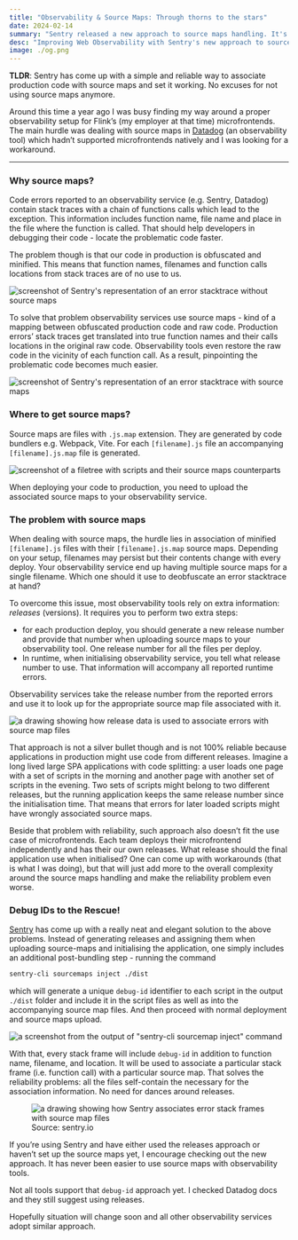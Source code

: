 ```yaml
---
title: "Observability & Source Maps: Through thorns to the stars"
date: 2024-02-14
summary: "Sentry released a new approach to source maps handling. It's simple and reliable. No excuses for not adopting source maps in your observability setup."
desc: "Improving Web Observability with Sentry's new approach to source maps."
image: ./og.png
---
```



**TLDR**: Sentry has come up with a simple and reliable way to associate production code with source maps and set it working. No excuses for not using source maps anymore.

Around this time a year ago I was busy finding my way around a proper observability setup for Flink’s (my employer at that time) microfrontends. The main hurdle was dealing with source maps in [Datadog](https://www.datadoghq.com/) (an observability tool) which hadn’t supported microfrontends natively and I was looking for a workaround.

---

### Why source maps?

Code errors reported to an observability service (e.g. Sentry, Datadog) contain stack traces with a chain of functions calls which lead to the exception. This information includes function name, file name and place in the file where the function is called. That should help developers in debugging their code - locate the problematic code faster.

The problem though is that our code in production is obfuscated and minified. This means that function names, filenames and function calls locations from stack traces are of no use to us.

![screenshot of Sentry's representation of an error stacktrace without source maps](./sentry-nosourcemap.png)

To solve that problem observability services use source maps - kind of a mapping between obfuscated production code and raw code. Production errors’ stack traces get translated into true function names and their calls locations in the original raw code. Observability tools even restore the raw code in the vicinity of each function call. As a result, pinpointing the problematic code becomes much easier.

![screenshot of Sentry's representation of an error stacktrace with source maps](./sentry-source-maps.png)

### Where to get source maps?

Source maps are files with `.js.map` extension. They are generated by code bundlers e.g. Webpack, Vite. For each `[filename].js` file an accompanying `[filename].js.map` file is generated.

![screenshot of a filetree with scripts and their source maps counterparts](./filetree.png)

When deploying your code to production, you need to upload the associated source maps to your observability service.

### The problem with source maps

When dealing with source maps, the hurdle lies in association of minified `[filename].js` files with their `[filename].js.map` source maps. Depending on your setup, filenames may persist but their contents change with every deploy. Your observability service end up having multiple source maps for a single filename. Which one should it use to deobfuscate an error stacktrace at hand?

To overcome this issue, most observability tools rely on extra information: _releases_ (versions). It requires you to perform two extra steps:

- for each production deploy, you should generate a new release number and provide that number when uploading source maps to your observability tool. One release number for all the files per deploy.
- In runtime, when initialising observability service, you tell what release number to use. That information will accompany all reported runtime errors.

Observability services take the release number from the reported errors and use it to look up for the appropriate source map file associated with it.

![a drawing showing how release data is used to associate errors with source map files](./error-release.png)

That approach is not a silver bullet though and is not 100% reliable because applications in production might use code from different releases. Imagine a long lived large SPA applications with code splitting: a user loads one page with a set of scripts in the morning and another page with another set of scripts in the evening. Two sets of scripts might belong to two different releases, but the running application keeps the same release number since the initialisation time. That means that errors for later loaded scripts might have wrongly associated source maps.

Beside that problem with reliability, such approach also doesn’t fit the use case of microfrontends. Each team deploys their microfrontend independently and has their our own releases. What release should the final application use when initialised? One can come up with workarounds (that is what I was doing), but that will just add more to the overall complexity around the source maps handling and make the reliability problem even worse.

### Debug IDs to the Rescue!

[Sentry](https://sentry.io/) has come up with a really neat and elegant solution to the above problems.
Instead of generating releases and assigning them when uploading source-maps and initialising the application, one simply includes an additional post-bundling step - running the command

```bash
sentry-cli sourcemaps inject ./dist
```

which will generate a unique `debug-id` identifier to each script in the output `./dist` folder and include it in the script files as well as into the accompanying source map files. And then proceed with normal deployment and source maps upload.

![a screenshot from the output of "sentry-cli sourcemap inject" command](./debugid.png)

With that, every stack frame will include `debug-id` in addition to function name, filename, and location. It will be used to associate a particular stack frame (i.e. function call) with a particular source map. That solves the reliability problems: all the files self-contain the necessary for the association information. No need for dances around releases.

<figure style={{ textAlign: "center" }} className="text-sm text-gray-300">
  <Image
    src={sentryLookupImg}
    alt="a drawing showing how Sentry associates error stack frames with source map files"
  />
  <figcaption>Source: sentry.io</figcaption>
</figure>

If you’re using Sentry and have either used the releases approach or haven’t set up the source maps yet, I encourage checking out the new approach. It has never been easier to use source maps with observability tools.

Not all tools support that `debug-id` approach yet. I checked Datadog docs and they still suggest using releases.

Hopefully situation will change soon and all other observability services adopt similar approach.
